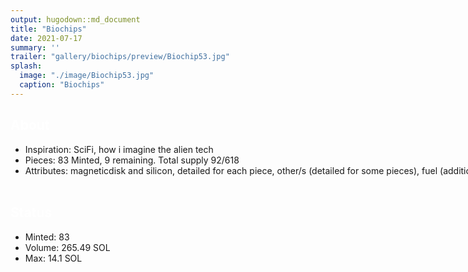 ```yaml
---
output: hugodown::md_document
title: "Biochips"
date: 2021-07-17
summary: ''
trailer: "gallery/biochips/preview/Biochip53.jpg"
splash:
  image: "./image/Biochip53.jpg"
  caption: "Biochips"
---
```


<style>
.splash-caption-tweak {
  letter-spacing: 10px;
  font-weight: 700;
  font-size: 200%;
  color: black;
}

h2 {color: white;}
.full-width {
  width: 100vw;
  height: 100px;
  margin-bottom: 40px;
}

</style>

<div class="full-width">

## About

+ Inspiration: SciFi, how i imagine the alien tech
+ Pieces: 83 Minted, 9 remaining. Total supply 92/618
+ Attributes: magneticdisk and silicon, detailed for each piece, other/s (detailed for some pieces), fuel (additional feature extra rare)
</div>

<div class="full-width">

## Status

+ Minted: 83
+ Volume: 265.49 SOL
+ Max: 14.1 SOL
</div>
